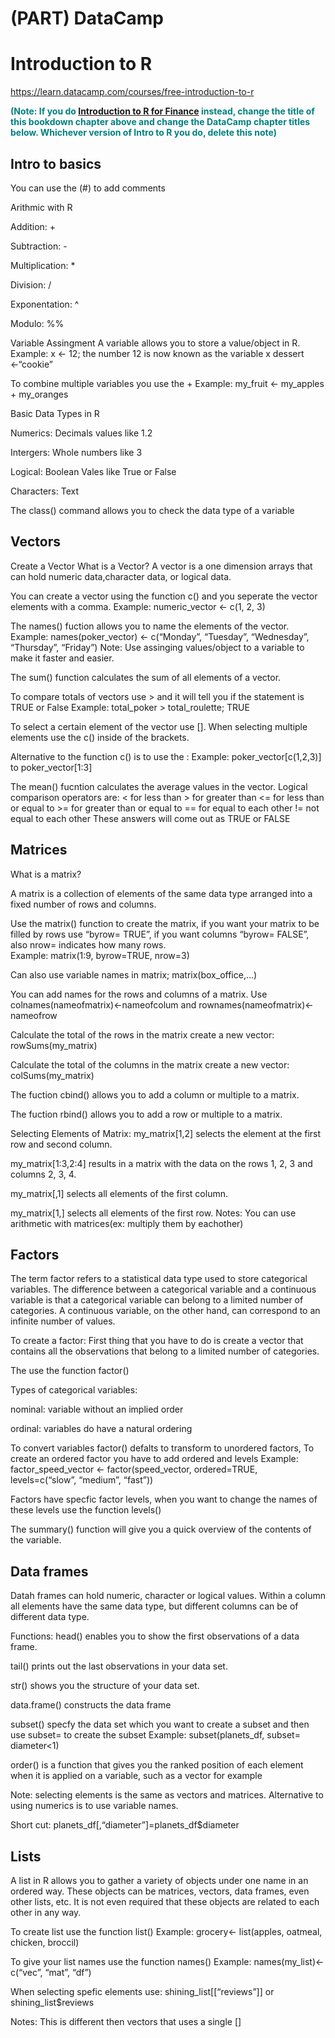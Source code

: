 # (PART) DataCamp {-} 

# Introduction to R

<https://learn.datacamp.com/courses/free-introduction-to-r>

<span style="color:teal;font-weight:bold">(Note: If you do [Introduction to R for Finance](https://learn.datacamp.com/courses/introduction-to-r-for-finance) instead, change the title of this bookdown chapter above and change the DataCamp chapter titles below. Whichever version of Intro to R you do, delete this note)</span>



## Intro to basics
You can use the (#) to add comments 

Arithmic with R

Addition: + 

Subtraction: -

Multiplication: *

Division: /

Exponentation: ^

Modulo: %%

Variable Assingment 
A variable allows you to store a value/object in R. 
Example: 
x <- 12; the number 12 is now known as the variable x 
dessert <-"cookie"

To combine multiple variables you use the + 
Example: my_fruit <- my_apples + my_oranges 

Basic Data Types in R 

Numerics: Decimals values like 1.2 

Intergers: Whole numbers like 3 

Logical: Boolean Vales like True or False 

Characters: Text 

The class() command allows you to check the data type of a variable 


## Vectors
Create a Vector 
What is a Vector? A vector is a one dimension arrays that can hold numeric data,character data, or logical data. 

You can create a vector using the function c() and you seperate the vector elements with a comma. 
Example: numeric_vector <- c(1, 2, 3)

The names() fuction allows you to name the elements of the vector. 
Example: names(poker_vector) <- c("Monday", "Tuesday", "Wednesday", "Thursday", "Friday") 
Note: Use assinging values/object to a variable to make it faster and easier. 

The sum() function calculates the sum of all elements of a vector. 

To compare totals of vectors use > and it will tell you if the statement is TRUE or False
Example: total_poker > total_roulette; TRUE 

To select a certain element of the vector use []. When selecting multiple elements use the c() inside of the brackets. 

Alternative to the function c() is to use the : 
Example: poker_vector[c(1,2,3)] to poker_vector[1:3] 

The mean() fucntion calculates the average values in the vector. 
Logical comparison operators are: 
< for less than
> for greater than
<= for less than or equal to
>= for greater than or equal to
== for equal to each other
!= not equal to each other
These answers will come out as TRUE or FALSE 

## Matrices

What is a matrix? 

A matrix is a  collection of elements of the same data type arranged into a fixed number of rows and columns. 

Use the matrix() function to create the matrix, if you want your matrix to be filled by rows use "byrow= TRUE", if you want columns "byrow= FALSE", also nrow= indicates how many rows.  
Example: matrix(1:9, byrow=TRUE, nrow=3) 

Can also use variable names in matrix; matrix(box_office,...)

You can add names for the rows and columns of a matrix. Use colnames(nameofmatrix)<-nameofcolum and rownames(nameofmatrix)<-nameofrow

Calculate the total of the rows in the matrix create a new vector: rowSums(my_matrix)

Calculate the total of the columns in the matrix create a new vector: colSums(my_matrix)

The fuction cbind() allows you to add a column or multiple to a matrix.

The fuction rbind() allows you to add a row or multiple to a matrix.

Selecting Elements of Matrix: 
my_matrix[1,2] selects the element at the first row and second column.

my_matrix[1:3,2:4] results in a matrix with the data on the rows 1, 2, 3 and columns 2, 3, 4.

my_matrix[,1] selects all elements of the first column.

my_matrix[1,] selects all elements of the first row.
Notes: You can use arithmetic with matrices(ex: multiply them by eachother)


## Factors

The term factor refers to a statistical data type used to store categorical variables. The difference between a categorical variable and a continuous variable is that a categorical variable can belong to a limited number of categories. A continuous variable, on the other hand, can correspond to an infinite number of values.

To create a factor: 
First thing that you have to do is create a vector that contains all the observations that belong to a limited number of categories.

The use the function factor()

Types of categorical variables:

nominal: variable without an implied order

ordinal: variables do have a natural ordering 

To convert variables factor() defalts to transform to unordered factors, To create an ordered factor you have to add ordered and levels
Example: 
factor_speed_vector <- factor(speed_vector, 
ordered=TRUE,
levels=c("slow", "medium", "fast"))

Factors have specfic factor levels, when you want to change the names of these levels use the function levels()

The summary() function will give you a quick overview of the contents of the variable. 

## Data frames

Datah frames can hold numeric, character or logical values. Within a column all elements have the same data type, but different columns can be of different data type.

Functions:
head() enables you to show the first observations of a data frame. 

tail() prints out the last observations in your data set.

str() shows you the structure of your data set. 

data.frame() constructs the data frame 

subset() specfy the data set which you want to create a subset and then use
subset= to create the subset 
Example: subset(planets_df, subset= diameter<1)

order() is a function that gives you the ranked position of each element when it is applied on a variable, such as a vector for example

Note: selecting elements is the same as vectors and matrices. Alternative to using numerics is to use variable names. 

Short cut: planets_df[,"diameter"]=planets_df$diameter 

## Lists

A list in R allows you to gather a variety of objects under one name in an ordered way. These objects can be matrices, vectors, data frames, even other lists, etc. It is not even required that these objects are related to each other in any way.

To create list use the function list()
Example: grocery<- list(apples, oatmeal, chicken, broccil)

To give your list names use the function names()
Example: names(my_list)<- c("vec", "mat", "df")

When selecting spefic elements use: shining_list[["reviews"]] or shining_list$reviews

Notes: This is different then vectors that uses a single []

